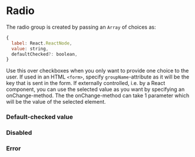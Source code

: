 
<Meta title="Forms|Radio" component={Radio} />

# Radio

The radio group is created by passing an `Array` of choices as: 
```js
{
  label: React.ReactNode,
  value: string,
  defaultChecked?: boolean,
}
```
Use this over checkboxes when you only want to provide one choice to the user.
If used in an HTML `<form>`, specify `groupName`-attribute as it will be the key that is sent in the form.
If externally controlled, i.e. by a React component, you can use the selected value as you want by specifying an onChange-method.
The the onChange-method can take 1 parameter which will be the value of the selected element.

<Preview>
  <Story name="Default">
    <Radio choices={[{label: 'Lorem', value: '1'}, { label:'Ipsum', value: '2'}, {label: 'Dolor', value: '3'}, {label:'Sit', value: '4'}, {label:'Amet', value: '5'}]} />
  </Story>
</Preview>

<Props of={Radio} />

### Default-checked value

<Preview>
  <Story name="Default-checked value">
    <Radio choices={[{ label:'Lorem', value: '0'}, { label:'Ipsum', value: '1', defaultChecked: true}, { label:'Dolor', value: '2'}, { label:'Sit', value:'3'}, {label:'Amet', value: '4'}]} />
  </Story>
</Preview>

### Disabled

<Preview>
  <Story name="Disabled">
    <Radio choices={[{ label:'Lorem', value: '0'}, { label:'Ipsum', value: '0'}, { label:'Dolor', value: '0'}, { label:'Sit', value:'0'}, {label:'Amet', value: '0'}]} disabled />
  </Story>
</Preview>

### Error

<Preview>
  <Story name="Error">
    <Radio choices={[{ label:'Lorem', value: '0'}, {label:'Ipsum', value: '1'}, { label:'Dolor', value: '2'}, { label:'Sit', value: '3'}, { label:'Amet', value: '4'}]} error />
  </Story>
</Preview>
